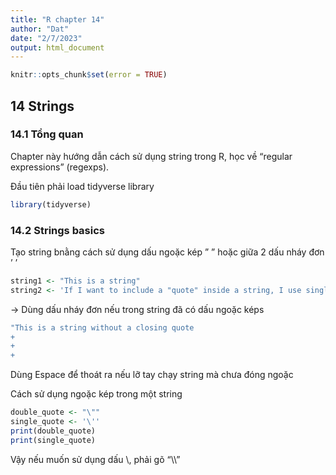 ```yaml
---
title: "R chapter 14"
author: "Dat"
date: "2/7/2023"
output: html_document
---
```


```r
knitr::opts_chunk$set(error = TRUE)
```

## 14 Strings

### 14.1 Tổng quan

Chapter này hướng dẫn cách sử dụng string trong R, học về "regular expressions" (regexps).

Đầu tiên phải load tidyverse library

```r
library(tidyverse)
```

### 14.2 Strings basics

Tạo string bnằng cách sử dụng dấu ngoặc kép " " hoặc giữa 2 dấu nháy đơn ' '

```r
string1 <- "This is a string"
string2 <- 'If I want to include a "quote" inside a string, I use single quote '
```

-> Dùng dấu nháy đơn nếu trong string đã có dấu ngoặc képs

```r
"This is a string without a closing quote
+
+
+
```

Dùng Espace để thoát ra nếu lỡ tay chạy string mà chưa đóng ngoặc

Cách sử dụng ngoặc kép trong một string

```r
double_quote <- "\""
single_quote <- '\''
print(double_quote)
print(single_quote)
```

Vậy nếu muốn sử dụng dấu \\, phải gõ "\\\\"
